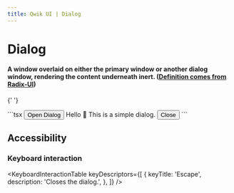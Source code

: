 ```yaml
---
title: Qwik UI | Dialog
---
```



# Dialog

#### A window overlaid on either the primary window or another dialog window, rendering the content underneath inert. ([Definition comes from Radix-UI](https://www.radix-ui.com/docs/primitives/components/dialog))

{' '}

<Example01>
  ```tsx
  <Dialog.Root>
    <Dialog.Trigger>
      <button>Open Dialog</button>
    </Dialog.Trigger>
    <Dialog.Content>
      <Dialog.ContentTitle>Hello 👋</Dialog.ContentTitle>
      <Dialog.ContentText>This is a simple dialog.</Dialog.ContentText>
      <Dialog.Actions>
        <Dialog.Close>
          <Button>Close</Button>
        </Dialog.Close>
      </Dialog.Actions>
    </Dialog.Content>
  </Dialog.Root>
  ```
</Example01>

## Accessibility

### Keyboard interaction

<KeyboardInteractionTable
  keyDescriptors={[
    {
      keyTitle: 'Escape',
      description: 'Closes the dialog.',
    },
  ]}
/>

